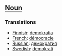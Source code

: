 ==[[Noun]]==

===Translations===
*[[Finnish]]: [[demokratia]]
*[[French]]: [[démocracie]]
*[[Russian]]: [[демократия]]
*[[Swedish]]: [[demokrati]]
